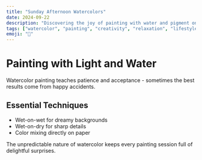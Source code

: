 ```yaml
---
title: "Sunday Afternoon Watercolors"
date: 2024-09-22
description: "Discovering the joy of painting with water and pigment on lazy afternoons."
tags: ["watercolor", "painting", "creativity", "relaxation", "lifestyle"]
emoji: "🎨"
---
```


# Painting with Light and Water

Watercolor painting teaches patience and acceptance - sometimes the best results come from happy accidents.

## Essential Techniques

- Wet-on-wet for dreamy backgrounds
- Wet-on-dry for sharp details
- Color mixing directly on paper

The unpredictable nature of watercolor keeps every painting session full of delightful surprises.